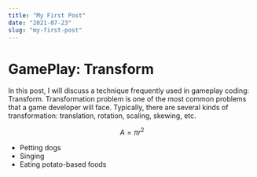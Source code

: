 ```yaml
---
title: "My First Post"
date: "2021-07-23"
slug: "my-first-post"
---
```


# GamePlay: Transform

In this post, I will discuss a technique frequently used in gameplay coding: Transform.
Transformation problem is one of the most common problems that a game developer will face. 
Typically, there are several kinds of transformation: translation, rotation, scaling, skewing, etc.

$$A = \pi r^2$$

* Petting dogs
* Singing
* Eating potato-based foods